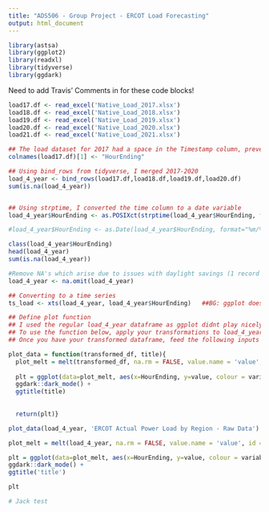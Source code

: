 ```yaml
---
title: "ADS506 - Group Project - ERCOT Load Forecasting"
output: html_document
---
```


```r
library(astsa)
library(ggplot2)
library(readxl)
library(tidyverse)
library(ggdark)
```


####### Need to add Travis' Comments in for these code blocks! #################


```r
load17.df <- read_excel('Native_Load_2017.xlsx')
load18.df <- read_excel('Native_Load_2018.xlsx')
load19.df <- read_excel('Native_Load_2019.xlsx')
load20.df <- read_excel('Native_Load_2020.xlsx')
load21.df <- read_excel('Native_Load_2021.xlsx')
```


```r
## The load dataset for 2017 had a space in the Timestamp column, preventing the binding of the four years
colnames(load17.df)[1] <- "HourEnding"

## Using bind_rows from tidyverse, I merged 2017-2020
load_4_year <- bind_rows(load17.df,load18.df,load19.df,load20.df)
sum(is.na(load_4_year))


## Using strptime, I converted the time column to a date variable
load_4_year$HourEnding <- as.POSIXct(strptime(load_4_year$HourEnding, format="%m/%d/%Y %H:%M"))

#load_4_year$HourEnding <- as.Date(load_4_year$HourEnding, format="%m/%d/%Y %H:%M") ## removed this to retain hourly info for plot

class(load_4_year$HourEnding)
head(load_4_year)
sum(is.na(load_4_year))

#Remove NA's which arise due to issues with daylight savings (1 record in each year)
load_4_year <- na.omit(load_4_year)

## Converting to a time series
ts_load <- xts(load_4_year, load_4_year$HourEnding)   ##BG: ggplot doesn't play as nicely with xts for some reason, my plots use load_4_year as the base. I applied my transformations on that (standardizations for each column in the raw df, than i passed it into the plot function
```


```r

## Define plot function
## I used the regular load_4_year dataframe as ggplot didnt play nicely with the xts transformed series.
## To use the function below, apply your transformations to load_4_year.df dataframe. 
## Once you have your transformed dataframe, feed the following inputs into the function:

plot_data = function(transformed_df, title){
  plot_melt = melt(transformed_df, na.rm = FALSE, value.name = 'value', id = 'HourEnding')
  
  plt = ggplot(data=plot_melt, aes(x=HourEnding, y=value, colour = variable)) +
  ggdark::dark_mode() +
  ggtitle(title)
  
  
  return(plt)}

plot_data(load_4_year, 'ERCOT Actual Power Load by Region - Raw Data')
```


```r

plot_melt = melt(load_4_year, na.rm = FALSE, value.name = 'value', id = 'HourEnding')

plt = ggplot(data=plot_melt, aes(x=HourEnding, y=value, colour = variable)) +
ggdark::dark_mode() +
ggtitle('title')

plt

```

```r
# Jack test
```
